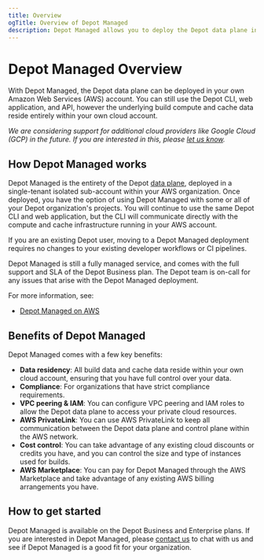 ```yaml
---
title: Overview
ogTitle: Overview of Depot Managed
description: Depot Managed allows you to deploy the Depot data plane in your own AWS account. This provides data residency, compliance, and cost control benefits.
---
```


# Depot Managed Overview

With Depot Managed, the Depot data plane can be deployed in your own Amazon Web Services (AWS) account. You can still use the Depot CLI, web application, and API, however the underlying build compute and cache data reside entirely within your own cloud account.

_We are considering support for additional cloud providers like Google Cloud (GCP) in the future. If you are interested in this, please [let us know](mailto:help@depot.dev)._

## How Depot Managed works

Depot Managed is the entirety of the Depot [data plane](https://en.wikipedia.org/wiki/Forwarding_plane#Data_plane), deployed in a single-tenant isolated sub-account within your AWS organization. Once deployed, you have the option of using Depot Managed with some or all of your Depot organization's projects. You will continue to use the same Depot CLI and web application, but the CLI will communicate directly with the compute and cache infrastructure running in your AWS account.

If you are an existing Depot user, moving to a Depot Managed deployment requires no changes to your existing developer workflows or CI pipelines.

Depot Managed is still a fully managed service, and comes with the full support and SLA of the Depot Business plan. The Depot team is on-call for any issues that arise with the Depot Managed deployment.

For more information, see:

- [Depot Managed on AWS](/docs/managed/on-aws)

## Benefits of Depot Managed

Depot Managed comes with a few key benefits:

- **Data residency**: All build data and cache data reside within your own cloud account, ensuring that you have full control over your data.
- **Compliance**: For organizations that have strict compliance requirements.
- **VPC peering & IAM**: You can configure VPC peering and IAM roles to allow the Depot data plane to access your private cloud resources.
- **AWS PrivateLink**: You can use AWS PrivateLink to keep all communication between the Depot data plane and control plane within the AWS network.
- **Cost control**: You can take advantage of any existing cloud discounts or credits you have, and you can control the size and type of instances used for builds.
- **AWS Marketplace**: You can pay for Depot Managed through the AWS Marketplace and take advantage of any existing AWS billing arrangements you have.

## How to get started

Depot Managed is available on the Depot Business and Enterprise plans. If you are interested in Depot Managed, please [contact us](mailto:contact@depot.dev) to chat with us and see if Depot Managed is a good fit for your organization.
